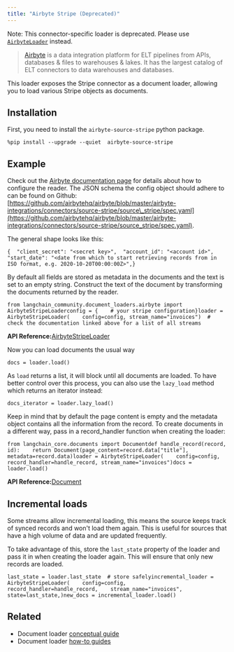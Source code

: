 ```yaml
---
title: "Airbyte Stripe (Deprecated)"
---
```


Note: This connector-specific loader is deprecated. Please use [`AirbyteLoader`](/oss/integrations/document_loaders/airbyte) instead.

> [Airbyte](https://github.com/airbytehq/airbyte) is a data integration platform for ELT pipelines from APIs, databases & files to warehouses & lakes. It has the largest catalog of ELT connectors to data warehouses and databases.

This loader exposes the Stripe connector as a document loader, allowing you to load various Stripe objects as documents.

## Installation

First, you need to install the `airbyte-source-stripe` python package.

```
%pip install --upgrade --quiet  airbyte-source-stripe
```

## Example

Check out the [Airbyte documentation page](https://docs.airbyte.com/integrations/sources/stripe/) for details about how to configure the reader. The JSON schema the config object should adhere to can be found on Github: [https://github.com/airbytehq/airbyte/blob/master/airbyte-integrations/connectors/source-stripe/source\_stripe/spec.yaml](https://github.com/airbytehq/airbyte/blob/master/airbyte-integrations/connectors/source-stripe/source_stripe/spec.yaml).

The general shape looks like this:

```
{  "client_secret": "<secret key>",  "account_id": "<account id>",  "start_date": "<date from which to start retrieving records from in ISO format, e.g. 2020-10-20T00:00:00Z>",}
```

By default all fields are stored as metadata in the documents and the text is set to an empty string. Construct the text of the document by transforming the documents returned by the reader.

```
from langchain_community.document_loaders.airbyte import AirbyteStripeLoaderconfig = {    # your stripe configuration}loader = AirbyteStripeLoader(    config=config, stream_name="invoices")  # check the documentation linked above for a list of all streams
```

**API Reference:**[AirbyteStripeLoader](https://python.langchain.com/api_reference/community/document_loaders/langchain_community.document_loaders.airbyte.AirbyteStripeLoader.html)

Now you can load documents the usual way

```
docs = loader.load()
```

As `load` returns a list, it will block until all documents are loaded. To have better control over this process, you can also use the `lazy_load` method which returns an iterator instead:

```
docs_iterator = loader.lazy_load()
```

Keep in mind that by default the page content is empty and the metadata object contains all the information from the record. To create documents in a different way, pass in a record\_handler function when creating the loader:

```
from langchain_core.documents import Documentdef handle_record(record, id):    return Document(page_content=record.data["title"], metadata=record.data)loader = AirbyteStripeLoader(    config=config, record_handler=handle_record, stream_name="invoices")docs = loader.load()
```

**API Reference:**[Document](https://python.langchain.com/api_reference/core/documents/langchain_core.documents.base.Document.html)

## Incremental loads

Some streams allow incremental loading, this means the source keeps track of synced records and won't load them again. This is useful for sources that have a high volume of data and are updated frequently.

To take advantage of this, store the `last_state` property of the loader and pass it in when creating the loader again. This will ensure that only new records are loaded.

```
last_state = loader.last_state  # store safelyincremental_loader = AirbyteStripeLoader(    config=config,    record_handler=handle_record,    stream_name="invoices",    state=last_state,)new_docs = incremental_loader.load()
```

## Related

* Document loader [conceptual guide](/oss/concepts/document_loaders)
* Document loader [how-to guides](/oss/how_to/#document-loaders)
